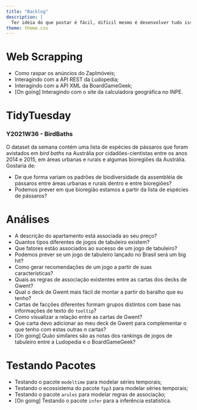 ```yaml
---
title: "Backlog"
description: |
  Ter idéia do que postar é fácil, difícil mesmo é desenvolver tudo isso na mesma velocidade! Nesta seção eu reuno tudo aquilo que eu já tive de ideia de escrever sobre, mas que faltou tempo para tornar realidade. Pretendo manter visibilidade disso aqui para me ajudar a não me esquecer e, quem sabe, receber algum feedback para priorizar um deles!
theme: theme.css
---
```


# Web Scrapping
- Como raspar os anúncios do ZapImóveis;
- Interagindo com a API REST da Ludopedia;
- Interagindo com a API XML da BoardGameGeek;  
- [On going] Interagindo com o site da calculadora geográfica no INPE.  

# TidyTuesday
### Y2021W36 - BirdBaths 
O dataset da semana contém uma lista de espécies de pássaros que foram avistados em _bird baths_ na Austrália por cidadões-cientistas entre os anos 2014 e 2015, em áreas urbanas e rurais e algumas bioregiões da Austrália. Gostaria de:  
  
- De que forma variam os padrões de biodiversidade da assembléia de pássaros entre áreas urbanas e rurais dentro e entre bioregiões?   
- Podemos prever em que bioregião estamos a partir da lista de espécies de pássaros?  

# Análises

- A descrição do apartamento está associada ao seu preço?  
- Quantos tipos diferentes de jogos de tabuleiro existem?  
- Que fatores estão associados ao sucesso de um jogo de tabuleiro?  
- Podemos prever se um jogo de tabuleiro lançado no Brasil será um big hit?  
- Como gerar recomendações de um jogo a partir de suas características?  
- Quais as regras de associação existentes entre as cartas dos decks de Gwent?  
- Qual o deck de Gwent mais fácil de montar a partir do baralho que eu tenho?  
- Cartas de facções diferentes formam grupos distintos com base nas informações de texto do `tooltip`?  
- Como visualizar a relação entre as cartas de Gwent?  
- Que carta devo adicionar ao meu deck de Gwent para complementar o que tenho com estas outras _n_ cartas?  
- [On going] Quão similares são as notas dos rankings de jogos de tabuleiro entre a Ludopedia e o BoardGameGeek?

# Testando Pacotes

- Testando o pacote `modeltime` para modelar séries temporais;  
- Testando o ecossistema do pacote `fpp3` para modelar séries temporais;  
- Testando o pacote `arules` para modelar regras de associação;  
- [On going] Testando o pacote `infer` para a inferência estatística.

